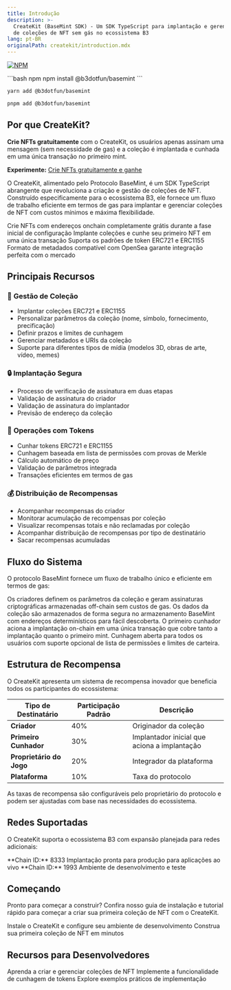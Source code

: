 ```yaml
---
title: Introdução
description: >-
  CreateKit (BaseMint SDK) - Um SDK TypeScript para implantação e gerenciamento
  de coleções de NFT sem gás no ecossistema B3
lang: pt-BR
originalPath: createkit/introduction.mdx
---
```

[![NPM](https://nodei.co/npm/@b3dotfun/basemint.svg)](https://www.npmjs.com/package/@b3dotfun/basemint)

<CodeGroup>
```bash npm
npm install @b3dotfun/basemint
```

```bash yarn
yarn add @b3dotfun/basemint
```

```bash pnpm
pnpm add @b3dotfun/basemint
```
</CodeGroup>

## Por que CreateKit?
**Crie NFTs gratuitamente** com o CreateKit, os usuários apenas assinam uma mensagem (sem necessidade de gas) e a coleção é implantada e cunhada em uma única transação no primeiro mint.

<Note>**Experimente:** [Crie NFTs gratuitamente e ganhe](https://explorer.b3.fun/apps/nfts/create)</Note>

O CreateKit, alimentado pelo Protocolo BaseMint, é um SDK TypeScript abrangente que revoluciona a criação e gestão de coleções de NFT. Construído especificamente para o ecossistema B3, ele fornece um fluxo de trabalho eficiente em termos de gas para implantar e gerenciar coleções de NFT com custos mínimos e máxima flexibilidade.

<CardGroup cols={2}>
  <Card title="Criação Zero Gas" icon="circle-dollar">
    Crie NFTs com endereços onchain completamente grátis durante a fase inicial de configuração
  </Card>
  <Card title="Implantação em Transação Única" icon="bolt">
    Implante coleções e cunhe seu primeiro NFT em uma única transação
  </Card>
  <Card title="Suporte a Múltiplos Padrões" icon="layer-group">
    Suporta os padrões de token ERC721 e ERC1155
  </Card>
  <Card title="Pronto para o Mercado" icon="store">
    Formato de metadados compatível com OpenSea garante integração perfeita com o mercado
  </Card>
</CardGroup>

## Principais Recursos

### 🎨 **Gestão de Coleção**
- Implantar coleções ERC721 e ERC1155
- Personalizar parâmetros da coleção (nome, símbolo, fornecimento, precificação)
- Definir prazos e limites de cunhagem
- Gerenciar metadados e URIs da coleção
- Suporte para diferentes tipos de mídia (modelos 3D, obras de arte, vídeo, memes)

### 🔒 **Implantação Segura**
- Processo de verificação de assinatura em duas etapas
- Validação de assinatura do criador
- Validação de assinatura do implantador
- Previsão de endereço da coleção

### 🎯 **Operações com Tokens**
- Cunhar tokens ERC721 e ERC1155
- Cunhagem baseada em lista de permissões com provas de Merkle
- Cálculo automático de preço
- Validação de parâmetros integrada
- Transações eficientes em termos de gas

### 💰 **Distribuição de Recompensas**
- Acompanhar recompensas do criador
- Monitorar acumulação de recompensas por coleção
- Visualizar recompensas totais e não reclamadas por coleção
- Acompanhar distribuição de recompensas por tipo de destinatário
- Sacar recompensas acumuladas

## Fluxo do Sistema

O protocolo BaseMint fornece um fluxo de trabalho único e eficiente em termos de gas:

<Steps>
  <Step title="Criação da Coleção & Geração de Assinatura">
    Os criadores definem os parâmetros da coleção e geram assinaturas criptográficas armazenadas off-chain sem custos de gas.
  </Step>
  <Step title="Armazenamento & Descoberta Off-chain">
    Os dados da coleção são armazenados de forma segura no armazenamento BaseMint com endereços determinísticos para fácil descoberta.
  </Step>
  <Step title="Implantação & Primeiro Mint">
    O primeiro cunhador aciona a implantação on-chain em uma única transação que cobre tanto a implantação quanto o primeiro mint.
  </Step>
  <Step title="Fase de Cunhagem Regular">
    Cunhagem aberta para todos os usuários com suporte opcional de lista de permissões e limites de carteira.
  </Step>
</Steps>

## Estrutura de Recompensa

O CreateKit apresenta um sistema de recompensa inovador que beneficia todos os participantes do ecossistema:

| Tipo de Destinatário | Participação Padrão | Descrição |
|----------------|---------------|-------------|
| **Criador** | 40% | Originador da coleção |
| **Primeiro Cunhador** | 30% | Implantador inicial que aciona a implantação |
| **Proprietário do Jogo** | 20% | Integrador da plataforma |
| **Plataforma** | 10% | Taxa do protocolo |

<Note>
As taxas de recompensa são configuráveis pelo proprietário do protocolo e podem ser ajustadas com base nas necessidades do ecossistema.
</Note>

## Redes Suportadas

O CreateKit suporta o ecossistema B3 com expansão planejada para redes adicionais:

<CardGroup cols={2}>
  <Card title="B3 Mainnet" icon="globe">
    **Chain ID:** 8333  
    Implantação pronta para produção para aplicações ao vivo
  </Card>
  <Card title="B3 Testnet" icon="flask">
    **Chain ID:** 1993  
    Ambiente de desenvolvimento e teste
  </Card>
</CardGroup>

## Começando

Pronto para começar a construir? Confira nosso guia de instalação e tutorial rápido para começar a criar sua primeira coleção de NFT com o CreateKit.

<CardGroup cols={2}>
  <Card title="Instalação" icon="download" href="/createkit/installation">
    Instale o CreateKit e configure seu ambiente de desenvolvimento
  </Card>
  <Card title="Início Rápido" icon="rocket" href="/createkit/quickstart">
    Construa sua primeira coleção de NFT em minutos
  </Card>
</CardGroup>

## Recursos para Desenvolvedores

<CardGroup cols={3}>
  <Card title="Gestão de Coleção" icon="folder" href="/createkit/collections">
    Aprenda a criar e gerenciar coleções de NFT
  </Card>
  <Card title="Cunhagem" icon="coins" href="/createkit/minting">
    Implemente a funcionalidade de cunhagem de tokens
  </Card>
  <Card title="Exemplos" icon="code" href="/createkit/examples">
    Explore exemplos práticos de implementação
  </Card>
</CardGroup>
